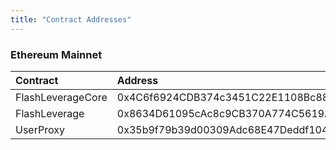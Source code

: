 ```yaml
---
title: "Contract Addresses"
---
```


### Ethereum Mainnet

| Contract          | Address                                    |
| :---------------- | :----------------------------------------- |
| FlashLeverageCore | 0x4C6f6924CDB374c3451C22E1108Bc88dc752627C |
| FlashLeverage     | 0x8634D61095cAc8c9CB370A774C5619A8A36239b9 |
| UserProxy         | 0x35b9f79b39d00309Adc68E47Deddf104D6c95266 |